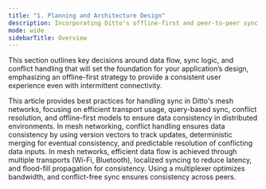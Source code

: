 ```yaml
---
title: "1. Planning and Architecture Design"
description: Incorporating Ditto's offline-first and peer-to-peer sync capabilities requires thoughtful planning to ensure seamless integration into your app's overall architecture.
mode: wide
sidebarTitle: Overview
---
```

This section outlines key decisions around data flow, sync logic, and conflict handling that will set the foundation for your application’s design, emphasizing an offline-first strategy to provide a consistent user experience even with intermittent connectivity.

<CardGroup>
  <Card title="Sync Handling" icon="rotate" iconType="solid" href="/best-practices/sync-handling">
This article provides best practices for handling sync in Ditto's mesh networks, focusing on efficient transport usage, query-based sync, conflict resolution, and offline-first models to ensure data consistency in distributed environments.

  </Card>
  <Card title="Conflict Handling" icon="code-merge" iconType="solid" href="/best-practices/conflict-handling">
In mesh networking, conflict handling ensures data consistency by using version vectors to track updates, deterministic merging for eventual consistency, and predictable resolution of conflicting data inputs.
  </Card>
  <Card title="Data Flow Management" icon="network-wired" iconType="solid" href="/best-practices/data-flow-management">
In mesh networks, efficient data flow is achieved through multiple transports (Wi-Fi, Bluetooth), localized syncing to reduce latency, and flood-fill propagation for consistency. Using a multiplexer optimizes bandwidth, and conflict-free sync ensures consistency across peers.

  </Card>
</CardGroup>
